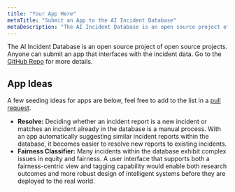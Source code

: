 ```yaml
---
title: "Your App Here"
metaTitle: "Submit an App to the AI Incident Database"
metaDescription: "The AI Incident Database is an open source project of open source projects. Anyone can submit an app that interfaces with the incident data."
---
```


The AI Incident Database is an open source project of open source projects. Anyone can submit an app that interfaces with the incident data. Go to the [GitHub Repo](https://github.com/PartnershipOnAI/aiid) for more details.

## App Ideas

A few seeding ideas for apps are below, feel free to add to the list in a [pull request](https://github.com/PartnershipOnAI/aiid).

* **Resolve:** Deciding whether an incident report is a new incident or matches an incident already in the database is a manual process. With an app automatically suggesting similar incident reports within the database, it becomes easier to resolve new reports to existing incidents.
* **Fairness Classifier:** Many incidents within the database exhibit complex issues in equity and fairness. A user interface that supports both a fairness-centric view and tagging capability would enable both research outcomes and more robust design of intelligent systems before they are deployed to the real world.
